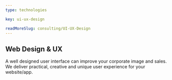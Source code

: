 ```yaml
---
type: technologies

key: ui-ux-design

readMoreSlug: consulting/UI-UX-Design
---
```


## Web Design & UX

A well designed user interface can improve your corporate image and sales. We deliver practical, creative and unique user experience for your website/app.
